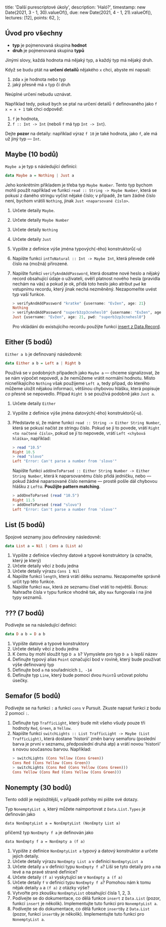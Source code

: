   title: 'Další purescriptové úkoly',
  description: 'Haló?',
  timestamp: new Date(2021, 3 - 1, 30).valueOf(),
  due: new Date(2021, 4 - 1, 21).valueOf(),
  lectures: [12],
  points: 62,
};

## Úvod pro všechny

- **typ** je pojmenovaná skupina **hodnot**
- **druh** je pojmenovaná skupina **typů**

Jinými slovy, každá hodnota má nějaký typ, a každý typ má nějaký druh.

Když se budu ptát na **určení detailů** nějakého `x` chci, abyste mi napsali:

1. zda `x` je hodnota nebo typ
2. jaký přesně má `x` typ či druh

Neúplné určení nebudu uznávat.

Například tedy, pokud bych se ptal na určení detailů `f` definovaného jako `f x = x + 1` tak chci odpověď:

1. `f` je hodnota,
2. `f :: Int -> Int` (neboli `f` má typ `Int -> Int`).

Dejte **pozor** na detaily: například výraz `f 10` je také hodnota, jako `f`, ale má už jiný typ — `Int`.

## Maybe (10 bodů)

`Maybe a` je typ s následující definicí:

```haskell
data Maybe a = Nothing | Just a
```

Jeho konkrétním příkladem je třeba typ `Maybe Number`. Tento typ bychom mohli použít například ve funkci `read :: String -> Maybe Number`, která se pokusí z daného stringu vyčíst nějaké číslo; v případě, že tam žádné číslo není, bychom vrátili `Nothing`, jinak `Just <naparsované číslo>`.

1. Určete detaily `Maybe`.
2. Určete detaily `Maybe Number`
3. Určete detaily `Nothing`
4. Určete detaily `Just`
5. Vypište z definice výše jména typových(-ého) konstruktorů(-u)
6. Napište funkci `intToNatural :: Int -> Maybe Int`, která převede celé číslo na (možná) přirozené.
7. Napište funkci `verifyAndAddPassword`, která dosatne nové heslo a nějaký record obsahující údaje o uživateli, ověří platnost nového hesla (pravidla nechám na vás) a pokud je ok, přidá toto heslo jako atribut `pwd` ke vstupnímu recordu, který jinak nechá nezměněný. Nezapomeňte uvést typ vaší funkce.

   ```haskell
   > verifyAndAddPassword "kratke" {username: "Evžen", age: 21}
   Nothing
   > verifyAndAddPassword "superb3zp3cnehesl0" {username: "Evžen", age: 21}
   Just {username: "Evžen", age: 21, pwd: "superb3zp3cnehesl0"}
   ```

   Pro vkládání do existujícího recordu použijte funkci [insert z Data.Record](https://stackoverflow.com/questions/59105110/how-to-add-the-new-field-to-object-in-purescript).

## Either (5 bodů)

`Either a b` je definovaný následovně:

```haskell
data Either a b = Left a | Right b
```

Používá se v podobných případech jako `Maybe a` — chceme signalizovat, že se nám výpočet nepovedl, a že nemůžeme vrátit normální hodnotu. Místo nicneříkajícího `Nothing` však použijeme `Left a`, tedy případ, do kterého můžeme uložit nějakou informaci, většinou chybovou hlášku, která popisuje _co_ přesně se nepovedlo. Případ `Right b` se používá podobně jako `Just a`.

1. Určete detaily `Either`
2. Vypište z definice výše jména datových(-ého) konstruktorů(-u).
3. Představte si, že máme funkci `read :: String -> Either String Number`, která se pokusí načíst ze stringu číslo. Pokud se jí to povede, vrátí `Right <to načtené číslo>`, pokud se jí to nepovede, vrátí `Left <chybová hláška>`, například:

   ```haskell
   > read "10.5"
   Right 10.5
   > read "slovo"
   Left "Error: Can't parse a number from 'slovo'"
   ```

   Napište funkci `addOneToParsed :: Either String Number -> Either String Number`, která k naparsovanému číslo přidá jedničku, nebo — pokud žádné naparsované číslo nemáme — prostě pošle dál chybovou hlášku z `Left`u. **Použijte pattern matching**.

   ```haskell
   > addOneToParsed (read "10.5")
   Right 11.5
   > addOneToParsed (read "slovo")
   Left "Error: Can't parse a number from 'slovo'"
   ```

## List (5 bodů)

Spojové seznamy jsou definovány následovně:

```haskell
data List a = Nil | Cons a (List a)
```

1. Vypište z definice všechny datové a typové konstruktory (a označte, který je který)
2. Určete detaily věcí z bodu jedna
3. Určete detaily výrazu `Cons 1 Nil`
4. Napište funkci `length`, která vrátí délku seznamu. Nezapomeňte správně určit typ této funkce.
5. Napište funkci `max`, která ze seznamu čísel vrátí to největší. Bonus: Nahraďte čísla v typu funkce vhodně tak, aby `max` fungovala i na jiné typy seznamů.

## ??? (7 bodů)

Podívejte se na následující definici:

```haskell
data D a b = D a b
```

1. Vypište datové a typové konstruktory
2. Určete detaily věcí z bodu jedna
3. K čemu by mohl sloužit typ `D a b`? Vymyslete pro typ `D a b` lepší název
4. Definujte typový alias `Point` označující bod v rovině, který bude používat výše definovaný typ
5. Definujte bod `a` na souřadnicích `1, -14`
6. Definujte typ `Line`, který bude pomocí dvou `Point`ů určovat polohu úsečky.

## Semafor (5 bodů)

Podívejte se na funkci `:` a funkci `cons` v Pursuit. Zkuste napsat funkci z bodu 2 pomocí `:`.

1. Definujte typ `TrafficLight`, který bude mít všeho všudy pouze tři hodnoty `Red`, `Green`, a `Yellow`.
2. Napište funkci `switchLights :: List TrafficLight -> Maybe (List TrafficLight)`, která dostane 'historii' změn barvy semaforu (poslední barva je první v seznamu, předposlední druhá atp) a vrátí novou 'historii' s novou současnou barvou. Například:
   ```haskell
   > switchLights (Cons Yellow (Cons Green))
   Cons Red (Cons Yellow (Cons Green))
   > switchLights (Cons Red (Cons Yellow (Cons Green)))
   Cons Yellow (Cons Red (Cons Yellow (Cons Green)))
   ```

## Nonempty (30 bodů)

Tento oddíl je nejsložitější, v případě potřeby mi pište své dotazy.

Typ `NonemptyList a`, který můžete naimportovat z `Data.List.Types` je definován jako

```
data NonEmptyList a = NonEmptyList (NonEmpty List a)
```

přičemž typ `NonEmpty f a` je definován jako

```
data NonEmpty f a = NonEmpty a (f a)
```

1. Vypište z definice `NonEmptyList a` typový a datový konstruktor a určete jejich detaily.
2. Určete detaily výrazu `NonEmpty List a` v definici `NonEmptyList a`
3. Určete detaily `a` v definici typu `NonEmpty f a`? Liší se tyto detaily pro `a` na levé a na pravé straně definice?
4. Určete detaily `(f a)` vyskytující se v `NonEmpty a (f a)`
5. Určete detaily `f` v definici typu `NonEmpty f a`? Pomohou nám k tomu nějak detaily `a` a `(f a)` z otázky výše?
6. Vytvořte pro zkoušku `NonEmptyList` obsahující čísla 1, 2, 3.
7. Podívejte se do dokumentace, co dělá funkce `insert` z `Data.List` (pozor, funkcí `insert` je několik). Implementujte tuto funkci pro `NonemptyList a`.
8. Podívejte se do dokumentace, co dělá funkce `insertBy` z `Data.List` (pozor, funkcí `insertBy` je několik). Implementujte tuto funkci pro `NonemptyList a`.
